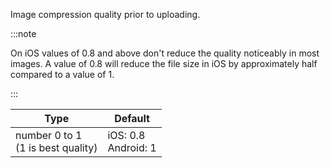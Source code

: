Image compression quality prior to uploading.

:::note

On iOS values of 0.8 and above don't reduce the quality noticeably in most images.
A value of 0.8 will reduce the file size in iOS by approximately half compared to a value of 1.

:::

| Type | Default |
| - | - |
| number 0 to 1<br />(1 is best quality) | iOS: 0.8<br />Android: 1 |
